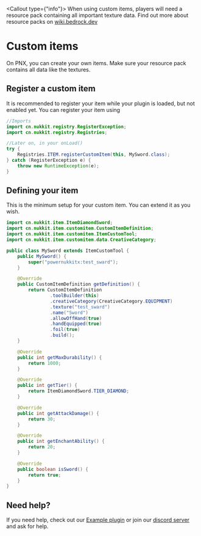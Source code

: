 
<Callout type={"info"}>
When using custom items, players will need a resource pack containing all important texture data.
Find out more about resource packs on <a href="https://wiki.bedrock.dev">wiki.bedrock.dev</a>
</Callout>

# Custom items
On PNX, you can create your own items. Make sure your resource pack contains all data like the textures.

## Register a custom item
It is recommended to register your item while your plugin is loaded, but not enabled yet.
You can register your item using
```java
//Imports
import cn.nukkit.registry.RegisterException;
import cn.nukkit.registry.Registries;

//Later on, in your onLoad()
try {
    Registries.ITEM.registerCustomItem(this, MySword.class);
} catch (RegisterException e) {
    throw new RuntimeException(e);
}
```

## Defining your item
This is the minimum setup for your custom item. You can extend it as you wish.

```java
import cn.nukkit.item.ItemDiamondSword;
import cn.nukkit.item.customitem.CustomItemDefinition;
import cn.nukkit.item.customitem.ItemCustomTool;
import cn.nukkit.item.customitem.data.CreativeCategory;

public class MySword extends ItemCustomTool {
    public MySword() {
        super("powernukkitx:test_sward");
    }

    @Override
    public CustomItemDefinition getDefinition() {
        return CustomItemDefinition
                .toolBuilder(this)
                .creativeCategory(CreativeCategory.EQUIPMENT)
                .texture("test_sward")
                .name("Sword")
                .allowOffHand(true)
                .handEquipped(true)
                .foil(true)
                .build();
    }

    @Override
    public int getMaxDurability() {
        return 1000;
    }

    @Override
    public int getTier() {
        return ItemDiamondSword.TIER_DIAMOND;
    }

    @Override
    public int getAttackDamage() {
        return 30;
    }

    @Override
    public int getEnchantAbility() {
        return 20;
    }

    @Override
    public boolean isSword() {
        return true;
    }
}
```

## Need help?
If you need help, check out our <a href="https://github.com/PowerNukkitX/ExamplePlugin-Maven">Example plugin</a> or join our <a href="https://discord.powernukkitx.org">discord server</a> and ask for help.
